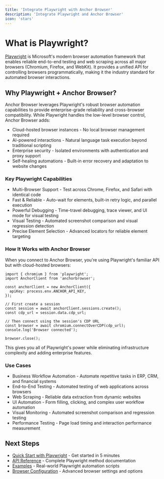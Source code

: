 ```yaml
---
title: 'Integrate Playwright with Anchor Browser'
description: 'Integrate Playwright and Anchor Browser'
icon: 'stars'
---
```


# What is Playwright?

[Playwright](https://playwright.dev/) is Microsoft's modern browser automation framework that enables reliable end-to-end testing and web scraping across all major browsers (Chromium, Firefox, and WebKit). It provides a unified API for controlling browsers programmatically, making it the industry standard for automated browser interactions.

## Why Playwright + Anchor Browser?

Anchor Browser leverages Playwright's robust browser automation capabilities to provide enterprise-grade reliability and cross-browser compatibility. While Playwright handles the low-level browser control, Anchor Browser adds:

- Cloud-hosted browser instances - No local browser management required
- AI-powered interactions - Natural language task execution beyond traditional scripting
- Enterprise security - Isolated environments with authentication and proxy support
- Self-healing automations - Built-in error recovery and adaptation to website changes

### Key Playwright Capabilities

- Multi-Browser Support - Test across Chrome, Firefox, and Safari with identical code
- Fast & Reliable - Auto-wait for elements, built-in retry logic, and parallel execution
- Powerful Debugging - Time-travel debugging, trace viewer, and UI mode for visual testing
- Visual Testing - Automated screenshot comparison and visual regression detection
- Precise Element Selection - Advanced locators for reliable element targeting


### How It Works with Anchor Browser

When you connect to Anchor Browser, you're using Playwright's familiar API but with cloud-hosted browsers:

```
import { chromium } from 'playwright';
import AnchorClient from 'anchorbrowser';

const anchorClient = new AnchorClient({
  apiKey: process.env.ANCHOR_API_KEY,
});

// First create a session
const session = await anchorClient.sessions.create();
const cdp_url = session.data.cdp_url;

// Then connect using the session's CDP URL
const browser = await chromium.connectOverCDP(cdp_url);
console.log('Browser connected');

browser.close();
```

This gives you all of Playwright's power while eliminating infrastructure complexity and adding enterprise features.

### Use Cases

- Business Workflow Automation - Automate repetitive tasks in ERP, CRM, and financial systems
- End-to-End Testing - Automated testing of web applications across browsers
- Web Scraping - Reliable data extraction from dynamic websites
- UI Automation - Form filling, clicking, and complex user workflow automation
- Visual Monitoring - Automated screenshot comparison and regression testing
- Performance Testing - Page load timing and interaction performance measurement

## Next Steps

- [Quick Start with Playwright](/quickstart/use-via-code) - Get started in 5 minutes
- [API Reference](/sdk-reference/browser-sessions/start-browser-session) - Complete Playwright method documentation
- [Examples](/examples/form-filling) - Real-world Playwright automation scripts
- [Browser Configuration](/sdk-reference/browser-sessions/start-browser-session#body-browser) - Advanced browser settings and options
